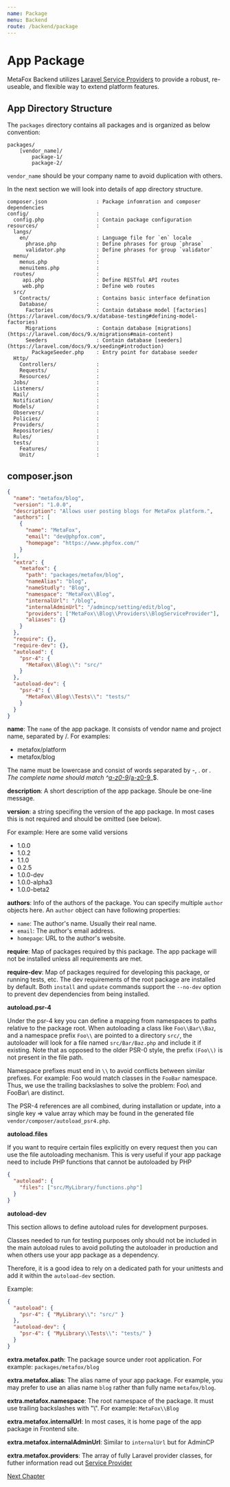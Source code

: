 ```yaml
---
name: Package
menu: Backend
route: /backend/package
---
```


# App Package

MetaFox Backend utilizes [Laravel Service Providers](https://laravel.com/docs/9.x/packages#service-providers) to provide a robust, re-useable, and flexible way to extend platform features.

## App Directory Structure

The `packages` directory contains all packages and is organized as below convention:

```text
packages/
    [vendor_name]/
        package-1/
        package-2/
```
`vendor_name` should be your company name to avoid duplication with others.

In the next section we will look into details of app directory structure.

```text
composer.json                : Package infomration and composer dependencies
config/                      :
  config.php                 : Contain package configuration
resources/                   :
  langs/
    en/                      : Language file for `en` locale
      phrase.php             : Define phrases for group `phrase`
      validator.php          : Define phrases for group `validator`
  menu/                      :
    menus.php                :
    menuitems.php            :
  routes/                    :
     api.php                 : Define RESTful API routes
     web.php                 : Define web routes
  src/
    Contracts/               : Contains basic interface defination
    Database/                :
      Factories              : Contain database model [factories](https://laravel.com/docs/9.x/database-testing#defining-model-factories)
      Migrations             : Contain database [migrations](https://laravel.com/docs/9.x/migrations#main-content)
      Seeders                : Contain database [seeders](https://laravel.com/docs/9.x/seeding#introduction)
        PackageSeeder.php    : Entry point for database seeder
  Http/
    Controllers/             :
    Requests/                :
    Resources/               :
  Jobs/                      :
  Listeners/                 :
  Mail/                      :
  Notification/              :
  Models/                    :
  Observers/                 :
  Policies/                  :
  Providers/                 :
  Repositories/              :
  Rules/                     :
  tests/                     :
    Features/                :
    Unit/                    :
```

## composer.json

```json
{
  "name": "metafox/blog",
  "version": "1.0.0",
  "description": "Allows user posting blogs for MetaFox platform.",
  "authors": [
    {
      "name": "MetaFox",
      "email": "dev@phpfox.com",
      "homepage": "https://www.phpfox.com/"
    }
  ],
  "extra": {
    "metafox": {
      "path": "packages/metafox/blog",
      "nameAlias": "blog",
      "nameStudly": "Blog",
      "namespace": "MetaFox\\Blog",
      "internalUrl": "/blog",
      "internalAdminUrl": "/admincp/setting/edit/blog",
      "providers": ["MetaFox\\Blog\\Providers\\BlogServiceProvider"],
      "aliases": {}
    }
  },
  "require": {},
  "require-dev": {},
  "autoload": {
    "psr-4": {
      "MetaFox\\Blog\\": "src/"
    }
  },
  "autoload-dev": {
    "psr-4": {
      "MetaFox\\Blog\\Tests\\": "tests/"
    }
  }
}
```

**name**: The `name` of the app package. It consists of vendor name and project name, separated by /. For examples:

- metafox/platform
- metafox/blog

The name must be lowercase and consist of words separated by -, . or _. The complete name should match ^[a-z0-9]([_.-]?[a-z0-9]+)_/[a-z0-9](<([_.]?|-{0,2})[a-z0-9]+>)\_\$.

**description**: A short description of the app package. Shoule be one-line message.

**version**: a string specifing the version of the app package. In most cases this is not required and should be omitted (see below).

For example: Here are some valid versions

- 1.0.0
- 1.0.2
- 1.1.0
- 0.2.5
- 1.0.0-dev
- 1.0.0-alpha3
- 1.0.0-beta2

**authors**: Info of the authors of the package. You can specify multiple `author` objects here. An `author` object can have following properties:

- `name`: The author's name. Usually their real name.
- `email`: The author's email address.
- `homepage`: URL to the author's website.

**require**: Map of packages required by this package. The app package will not be installed unless all requirements are met.

**require-dev**: Map of packages required for developing this package, or running tests, etc. The dev requirements of the root package are installed by default. Both `install` and `update` commands support the `--no-dev` option to prevent dev dependencies from being installed.

**autoload.psr-4**

Under the psr-4 key you can define a mapping from namespaces to paths relative to the package root. When autoloading a class like `Foo\\Bar\\Baz`, and a namespace prefix `Foo\\` are pointed to a directory `src/`, the autoloader will look for a file named `src/Bar/Baz.php` and include it if existing. Note that as opposed to the older PSR-0 style, the prefix `(Foo\\)` is not present in the file path.

Namespace prefixes must end in `\\` to avoid conflicts between similar prefixes. For example: Foo would match classes in the `FooBar` namespace. Thus, we use the trailing backslashes to solve the problem: Foo\\ and FooBar\\ are distinct.

The PSR-4 references are all combined, during installation or update, into a single key => value array which may be found in the generated file `vendor/composer/autoload_psr4.php`.

**autoload.files**

If you want to require certain files explicitly on every request then you can use the file autoloading mechanism. This is very useful if your app package need to include PHP functions that cannot be autoloaded by PHP

```json
{
  "autoload": {
    "files": ["src/MyLibrary/functions.php"]
  }
}
```

**autoload-dev**

This section allows to define autoload rules for development purposes.

Classes needed to run for testing purposes only should not be included in the main autoload rules to avoid polluting the autoloader in production and when others use your app package as a dependency.

Therefore, it is a good idea to rely on a dedicated path for your unittests and add it within the `autoload-dev` section.

Example:

```json
{
  "autoload": {
    "psr-4": { "MyLibrary\\": "src/" }
  },
  "autoload-dev": {
    "psr-4": { "MyLibrary\\Tests\\": "tests/" }
  }
}
```

**extra.metafox.path**: The package source under root application. For example: `packages/metafox/blog`

**extra.metafox.alias**: The alias name of your app package. For example, you may prefer to use an alias name `blog` rather than fully name `metafox/blog`.

**extra.metafox.namespace**: The root namespace of the package. It must use trailing backslashes with "\\". For example: `MetaFox\\Blog`

**extra.metafox.internalUrl**: In most cases, it is home page of the app package in Frontend site.

**extra.metafox.internalAdminUrl**: Similar to `internalUrl` but for AdminCP

**extra.metafox.providers**: The array of fully Laravel provider classes, for futher information read out [Service Provider](https://laravel.com/docs/9.x/providers)

[Next Chapter](/backend/routing)

